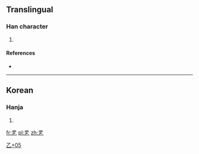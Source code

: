 ==Translingual==

===Han character===
{{Han char|rn=5|rad=乙|as=05|sn=6|four=|canj=竹火木弓 (HFDN)|ids=⿱[[乎]][[乙]]}}

# {{defn|Han|sort=乙05}}

====References====
* {{Han ref|kx=0084.141|dj=0171.191|hdz=10053.081|uh=4E6F|ud=20079}}

----

==Korean==

===Hanja===
{{ko-hanja|hangeul=[[올]]|rv=ol|mr=ol|y=ol}}

# {{defn|lang=ko|sort=乙05}}

[[Category:Korean-only CJKV Characters|乙+05]]

[[fr:乯]]
[[pl:乯]]
[[zh:乯]]